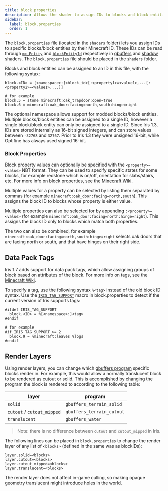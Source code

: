 ```yaml
---
title: block.properties
description: Allows the shader to assign IDs to blocks and block entities.
sidebar:
  label: block.properties
  order: 1
---
```



The `block.properties` file (located in the `shaders` folder) lets you assign IDs to specific blocks/block entities by their Minecraft ID. These IDs can be read through [`mc_Entity`](/current/reference/attributes/mc_entity) and [`blockEntityId`](/current/reference/uniforms/id#blockentityid) respectively in [gbuffers](/current/reference/programs/gbuffers) and [shadow](/current/reference/programs/shadow) shaders. The `block.properties` file should be placed in the `shaders` folder.

Blocks and block entities can be assigned to an ID in this file, with the following syntax:
```properties title="block.properties"
block.<ID> = [<namespace>:]<block_id>[:<property1>=<value1>,...[:<property2>=<value1>,...]]

# for example
block.5 = stone minecraft:oak_trapdoor:open=true
block.6 = minecraft:oak_door:facing=north,south:hinge=right
```

The optional namespace allows support for modded blocks/block entities. Multiple blocks/block entities can be assigned to a single ID, however a single block/block entity can only be assigned to a single ID. Since Iris 1.3, IDs are stored internally as 16-bit signed integers, and can store values between `-32768` and `32767`. Prior to Iris 1.3 they were unsigned 16-bit, while Optifine has always used signed 16-bit.

### Block Properties
Block property values can optionally be specified with the `<property>=<value>` NBT format. They can be used to specify specific states for some blocks, for example redstone which is on/off, orientation for slabs/stairs, etc. For more info on block properties, see the [Minecraft Wiki](https://minecraft.wiki/w/Block_states).

Multiple values for a property can be selected by listing them separated by commas (for example `minecraft:oak_door:facing=north,south`). This assigns the block ID to blocks whose property is either value.

Multiple properties can also be selected for by appending `:<property>=<value>` (for example `minecraft:oak_door:facing=north:hinge=right`). This assigns the block ID only to blocks which match both properties.

The two can also be combined, for example `minecraft:oak_door:facing=north,south:hinge=right` selects oak doors that are facing north or south, and that have hinges on their right side.


## Data Pack Tags

Iris 1.7 adds support for data pack tags, which allow assigning groups of block based on attributes of the block. For more info on tags, see the [Minecraft Wiki](https://minecraft.wiki/w/Tag#Java_Edition_2).

To specify a tag, use the following syntax `%<tag>` instead of the old block ID syntax. Use the [`IRIS_TAG_SUPPORT`](/current/reference/macros/iris_tag_support) macro in block.properties to detect if the current version of Iris supports tags:
```properties title="block.properties"  
#ifdef IRIS_TAG_SUPPORT
  block.<ID> = %[<namespace>:]<tag>
#endif

# for example
#if IRIS_TAG_SUPPORT >= 2
  block.9 = %minecraft:leaves %logs
#endif
```

## Render Layers

Using render layers, you can change which [gbuffers program](/current/reference/programs/gbuffers) specific blocks render in. For example, this would allow a normally translucent block to be rendered as cutout or solid. This is accomplished by changing the program the block is rendered to according to the following table:

| layer                     | program                   |
| ------------------------- | ------------------------- |
| `solid`                   | `gbuffers_terrain_solid`  |
| `cutout` / `cutout_mipped`| `gbuffers_terrain_cutout` |
| `translucent`             | `gbuffers_water`          |

> Note: there is no difference between `cutout` and `cutout_mipped` in Iris.

The following lines can be placed in `block.properties` to change the render layer of any list of `<blocks>` (defined in the same was as blockIDs):

```properties title="block.properties"
layer.solid=<blocks>
layer.cutout=<blocks>
layer.cutout_mipped=<blocks>
layer.translucent=<blocks>
```

<Aside type="caution">The render layer does not affect in-game culling, so making opaque geometry translucent might introduce holes in the world.</Aside>